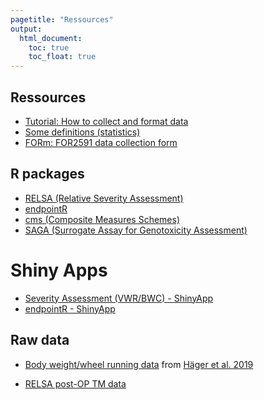 ```yaml
---
pagetitle: "Ressources"
output:
  html_document: 
    toc: true
    toc_float: true
---
```


## Ressources

* [Tutorial: How to collect and format data](Tutorial_DataCollection.html)
* [Some definitions (statistics)](definitions.html)
* [FORm: FOR2591 data collection form](FORm.html)

## R packages

* [RELSA (Relative Severity Assessment)](https://talbotsr.com/RELSA/index.html)
* [endpointR](https://talbotsr.com/endpointR/index.html)
* [cms (Composite Measures Schemes)](https://talbotsr.com/cms/index.html)
* [SAGA (Surrogate Assay for Genotoxicity Assessment)](https://talbotsr.com/saga_package/index.html)

# Shiny Apps
* [Severity Assessment (VWR/BWC) - ShinyApp](https://calliope.shinyapps.io/severity_assessment/)
* [endpointR - ShinyApp](https://calliope.shinyapps.io/endpointer/)
 

## Raw data
* [Body weight/wheel running data](https://talbotsr.com/content/Haeger_2019.txt) from [Häger et al. 2019](https://journals.plos.org/plosbiology/article?id=10.1371/journal.pbio.2006159)

* [RELSA post-OP TM data](https://github.com/mytalbot/RELSA/blob/master/raw_data/tm_post-op.txt)


